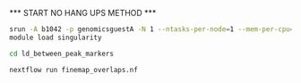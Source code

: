 *** START NO HANG UPS METHOD ***

```bash
srun -A b1042 -p genomicsguestA -N 1 --ntasks-per-node=1 --mem-per-cpu=30G --time=03:00:00 --pty bash -l
module load singularity
```

```bash
cd ld_between_peak_markers
```

```bash
nextflow run finemap_overlaps.nf
```
